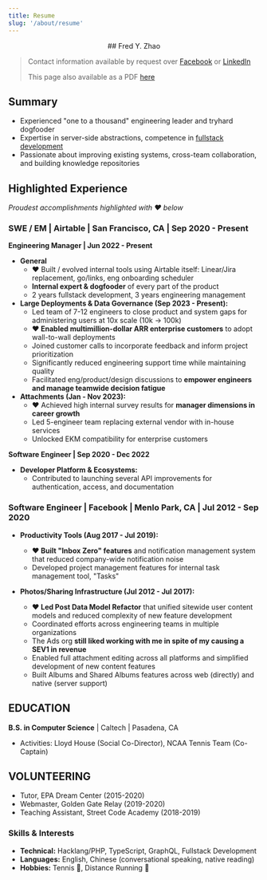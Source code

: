 ```yaml
---
title: Resume
slug: '/about/resume'
---
```


<p align="center">
## Fred Y. Zhao
</p>

> Contact information available by request over [Facebook](https://fb.me/frdzy) or [LinkedIn](https://linkedin.com/in/frdzy)
>
> This page also available as a PDF [here](/about/resume-pdf)

## Summary

- Experienced "one to a thousand" engineering leader and tryhard dogfooder
- Expertise in server-side abstractions, competence in [fullstack development](/how-i-wish-i-got-introduced-to-js-development-in-2025/)
- Passionate about improving existing systems, cross-team collaboration, and building knowledge repositories

## Highlighted Experience

_Proudest accomplishments highlighted with ❤️  below_

### SWE / EM | Airtable <Icon company="airtable" /> | San Francisco, CA | Sep 2020 - Present
**Engineering Manager | Jun 2022 - Present**
* **General**
  * ❤️ Built / evolved internal tools using Airtable itself: Linear/Jira replacement, go/links, eng onboarding scheduler
  * **Internal expert & dogfooder** of every part of the product
  * 2 years fullstack development, 3 years engineering management
* **Large Deployments & Data Governance (Sep 2023 - Present):**
  * Led team of 7-12 engineers to close product and system gaps for administering users at 10x scale (10k → 100k)
  * **❤️ Enabled multimillion-dollar ARR enterprise customers** to adopt wall-to-wall deployments
  * Joined customer calls to incorporate feedback and inform project prioritization
  * Significantly reduced engineering support time while maintaining quality
  * Facilitated eng/product/design discussions to **empower engineers and manage teamwide decision fatigue**
* **Attachments (Jan - Nov 2023):**
  * ❤️ Achieved high internal survey results for **manager dimensions in career growth**
  * Led 5-engineer team replacing external vendor with in-house services
  * Unlocked EKM compatibility for enterprise customers

**Software Engineer | Sep 2020 - Dec 2022**
* **Developer Platform & Ecosystems:**
  * Contributed to launching several API improvements for authentication, access, and documentation

### Software Engineer | Facebook <Icon company="facebook" /> | Menlo Park, CA | Jul 2012 - Sep 2020

* **Productivity Tools (Aug 2017 - Jul 2019):**
  * **❤️ Built "Inbox Zero" features** and notification management system that reduced company-wide notification noise
  * Developed project management features for internal task management tool, "Tasks"

* **Photos/Sharing Infrastructure (Jul 2012 - Jul 2017):**
  * **❤️ Led Post Data Model Refactor** that unified sitewide user content models and reduced complexity of new feature development
  * Coordinated efforts across engineering teams in multiple organizations
  * The Ads org **still liked working with me in spite of my causing a SEV1 in revenue**
  * Enabled full attachment editing across all platforms and simplified development of new content features
  * Built Albums and Shared Albums features across web (directly) and native (server support)


## EDUCATION

**B.S. in Computer Science** | Caltech | Pasadena, CA
* Activities: Lloyd House (Social Co-Director), NCAA Tennis Team (Co-Captain)

## VOLUNTEERING

* Tutor, EPA Dream Center (2015-2020)
* Webmaster, Golden Gate Relay (2019-2020)
* Teaching Assistant, Street Code Academy (2018-2019)

### Skills & Interests

* **Technical:** Hacklang/PHP, TypeScript, GraphQL, Fullstack Development
* **Languages:** English, Chinese (conversational speaking, native reading)
* **Hobbies:** Tennis 🎾, Distance Running 🏃
